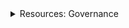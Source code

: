 <div class="stub">
<details><summary>Resources: Governance</summary>

This section is part of a series on the topic of *Governance*.

Docs:

- [Introduction to governance](/concepts/vega-protocol.md#governance)
- [Tutorials: Governance proposals](/tutorials/proposals/index.md)

Tools:

- [Vote and propose on the governance dApp ↗](https://governance.fairground.wtf)

</details>
</div>